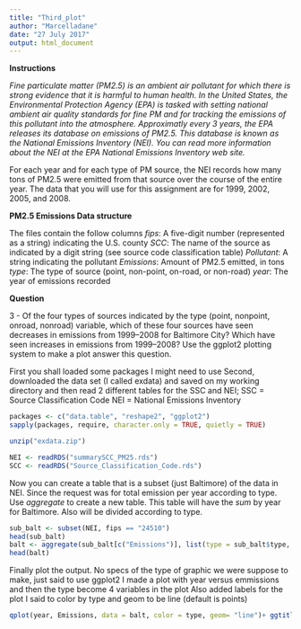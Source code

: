 ```yaml
---
title: "Third_plot"
author: "Marcelladane"
date: "27 July 2017"
output: html_document
---
```


**Instructions**

*Fine particulate matter (PM2.5) is an ambient air pollutant for which there is strong evidence that it is harmful to human health. In the United States, the Environmental Protection Agency (EPA) is tasked with setting national ambient air quality standards for fine PM and for tracking the emissions of this pollutant into the atmosphere. Approximatly every 3 years, the EPA releases its database on emissions of PM2.5. This database is known as the National Emissions Inventory (NEI). You can read more information about the NEI at the EPA National Emissions Inventory web site.*

For each year and for each type of PM source, the NEI records how many tons of PM2.5 were emitted from that source over the course of the entire year. The data that you will use for this assignment are for 1999, 2002, 2005, and 2008.

**PM2.5 Emissions Data structure**

The files contain the follow columns
*fips*: A five-digit number (represented as a string) indicating the U.S. county
*SCC*: The name of the source as indicated by a digit string (see source code classification table)
*Pollutant*: A string indicating the pollutant
*Emissions*: Amount of PM2.5 emitted, in tons
*type*: The type of source (point, non-point, on-road, or non-road)
*year*: The year of emissions recorded

**Question**

3 - Of the four types of sources indicated by the type (point, nonpoint, onroad, nonroad) variable, which of these four sources have seen decreases in emissions from 1999–2008 for Baltimore City? Which have seen increases in emissions from 1999–2008? Use the ggplot2 plotting system to make a plot answer this question.

First you shall loaded some packages I might need to use
Second, downloaded the data set (I called exdata) and saved on my working directory and then read 2 different tables for the SSC and NEI;
SSC = Source Classification Code
NEI = National Emissions Inventory
```r

packages <- c("data.table", "reshape2", "ggplot2")
sapply(packages, require, character.only = TRUE, quietly = TRUE)

unzip("exdata.zip")

NEI <- readRDS("summarySCC_PM25.rds")
SCC <- readRDS("Source_Classification_Code.rds")
```

Now you can create a table that is a subset (just Baltimore) of the data in NEI.
Since the request was for total emission per year according to type.
Use *aggregate* to create a new table. 
This table will have the *sum* by year for Baltimore.
Also will be divided according to type.
```r
sub_balt <- subset(NEI, fips == "24510")
head(sub_balt)
balt <- aggregate(sub_balt[c("Emissions")], list(type = sub_balt$type, year = sub_balt$year), sum)
head(balt)
```

Finally plot the output.
No specs of the type of graphic we were suppose to make, just said to use ggplot2
I made a plot with year versus emmissions and then the type become 4 variables in the plot
Also added labels for the plot
I said to color by type and geom to be line (default is points)

```r
qplot(year, Emissions, data = balt, color = type, geom= "line")+ ggtitle("Type of emissions of PM2.5 (Totals)") + xlab("Year") + ylab("PM2.5 Emissions")
```

